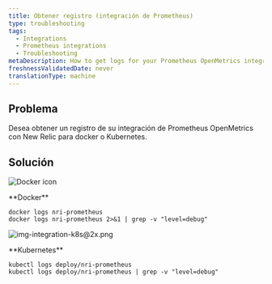 ```yaml
---
title: Obtener registro (integración de Prometheus)
type: troubleshooting
tags:
  - Integrations
  - Prometheus integrations
  - Troubleshooting
metaDescription: How to get logs for your Prometheus OpenMetrics integration with New Relic for Docker or Kubernetes.
freshnessValidatedDate: never
translationType: machine
---
```


## Problema

Desea obtener un registro de su integración de Prometheus OpenMetrics con New Relic para docker o Kubernetes.

## Solución

<img
  title="Docker icon"
  alt="Docker icon"
  src="/images/os_icon_docker.webp"
/>

<DNT>
  **Docker**
</DNT>

```
docker logs nri-prometheus
docker logs nri-prometheus 2>&1 | grep -v "level=debug"
```

<img
  title="img-integration-k8s@2x.png"
  alt="img-integration-k8s@2x.png"
  src="/images/os_icon_k8.webp"
/>

<DNT>
  **Kubernetes**
</DNT>

```
kubectl logs deploy/nri-prometheus
kubectl logs deploy/nri-prometheus | grep -v "level=debug"
```
